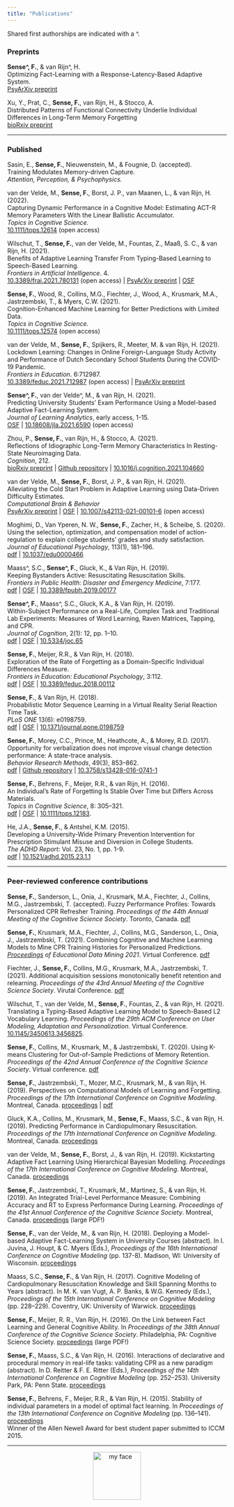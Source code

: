 ```yaml
---
title: "Publications"
---
```


Shared first authorships are indicated with a ^.

### Preprints

**Sense^, F.**, & van Rijn^, H.  
Optimizing Fact-Learning with a Response-Latency-Based Adaptive System.   
<i class="far fa-file-pdf"></i> [PsyArXiv preprint](https://psyarxiv.com/chpgv/)   

Xu, Y., Prat, C., **Sense, F.**,  van Rijn, H., & Stocco, A.  
Distributed Patterns of Functional Connectivity Underlie Individual Differences in Long-Term Memory Forgetting  
<i class="far fa-file-pdf"></i> [bioRxiv preprint](https://doi.org/10.1101/2021.08.04.455133)  

-----

### Published

Sasin, E., **Sense, F.**, Nieuwenstein, M., & Fougnie, D. (accepted).  
Training Modulates Memory-driven Capture.  
*Attention, Perception, & Psychophysics.*   

van der Velde, M., **Sense, F.**, Borst, J. P., van Maanen, L., & van Rijn, H. (2022).  
Capturing Dynamic Performance in a Cognitive Model: Estimating ACT-R Memory Parameters With the Linear Ballistic Accumulator.  
*Topics in Cognitive Science.*  
<i class="fas fa-home"></i> [10.1111/tops.12614]( https://doi.org/10.1111/tops.12614) (open access)   

Wilschut, T., **Sense, F.**, van der Velde, M., Fountas, Z., Maaß, S. C., & van Rijn, H. (2021).  
Benefits of Adaptive Learning Transfer From Typing-Based Learning to Speech-Based Learning.   
*Frontiers in Artificial Intelligence*. 4.  
<i class="fas fa-home"></i> [10.3389/frai.2021.780131](https://doi.org/10.3389/frai.2021.780131) (open access) | <i class="far fa-file-pdf"></i> [PsyArXiv preprint](https://doi.org/10.31234/osf.io/wvghu) | <i class="far fa-file-alt"></i> [OSF](https://osf.io/cm72k/)  

**Sense, F.**, Wood, R., Collins, M.G., Fiechter, J., Wood, A., Krusmark, M.A., Jastrzembski, T., & Myers, C.W. (2021).  
Cognition-Enhanced Machine Learning for Better Predictions with Limited Data.  
*Topics in Cognitive Science.*  
<i class="fas fa-home"></i> [10.1111/tops.12574](http://doi.org/10.1111/tops.12574) (open access)

van der Velde, M., **Sense, F.**, Spijkers, R., Meeter, M. & van Rijn, H. (2021).  
Lockdown Learning: Changes in Online Foreign-Language Study Activity and Performance of Dutch Secondary School Students During the COVID-19 Pandemic.  
*Frontiers in Education*. 6:712987.  
<i class="fas fa-home"></i> [10.3389/feduc.2021.712987](https://doi.org/10.3389/feduc.2021.712987) (open access) | <i class="far fa-file-pdf"></i> [PsyArXiv preprint](https://doi.org/10.31234/osf.io/fr2v8)  

**Sense^, F.**, van der Velde^, M., & van Rijn, H. (2021).  
Predicting University Students’ Exam Performance Using a Model-based Adaptive Fact-Learning System.  
*Journal of Learning Analytics*, early access, 1-15.  
<i class="far fa-file-alt"></i> [OSF](https://osf.io/e28nw/) | <i class="fas fa-home"></i> [10.18608/jla.2021.6590](https://doi.org/10.18608/jla.2021.6590) (open access)  

Zhou, P., **Sense, F.**, van Rijn, H., & Stocco, A. (2021).  
Reflections of Idiographic Long-Term Memory Characteristics In Resting-State Neuroimaging Data.  
*Cognition*, 212.  
<i class="far fa-file-pdf"></i> [bioRxiv preprint](https://biorxiv.org/cgi/content/short/2020.04.18.047662v1) | <i class="fab fa-github"></i> [Github repository](https://github.com/UWCCDL/EEG_RateOfForgetting)  | <i class="fas fa-home"></i> [10.1016/j.cognition.2021.104660](https://doi.org/10.1016/j.cognition.2021.104660)  

van der Velde, M., **Sense, F.**, Borst, J. P., & van Rijn, H. (2021).  
Alleviating the Cold Start Problem in Adaptive Learning using Data-Driven Difficulty Estimates.  
*Computational Brain & Behavior*  
<i class="far fa-file-pdf"></i> [PsyArXiv preprint](https://doi.org/10.31234/osf.io/hf2vw) | <i class="far fa-file-alt"></i> [OSF](https://osf.io/snfyz/) | <i class="fas fa-home"></i> [10.1007/s42113-021-00101-6](https://doi.org/10.1007/s42113-021-00101-6) (open access)  

Moghimi, D., Van Yperen, N. W., **Sense, F.**, Zacher, H., & Scheibe, S. (2020).  
Using the selection, optimization, and compensation model of action-regulation to explain college students’ grades and study satisfaction.  
*Journal of Educational Psychology*, 113(1), 181–196.  
<i class="far fa-file-pdf"></i> [pdf](files/Moghimi_etal_2020_JEP.pdf) | <i class="fas fa-home"></i> [10.1037/edu0000466](https://doi.org/10.1037/edu0000466)

Maass^, S.C., **Sense^, F.**, Gluck, K., & Van Rijn, H. (2019).  
Keeping Bystanders Active: Resuscitating Resuscitation Skills.  
*Frontiers in Public Health: Disaster and Emergency Medicine*, 7:177.  
<i class="far fa-file-pdf"></i> [pdf](files/Maass_Sense_Gluck_VanRijn_2019.pdf) | <i class="far fa-file-alt"></i> [OSF](https://osf.io/zpjrt/) | <i class="fas fa-home"></i> [10.3389/fpubh.2019.00177](https://www.frontiersin.org/articles/10.3389/fpubh.2019.00177/full)

**Sense^, F.**, Maass^, S.C., Gluck, K.A., & Van Rijn, H. (2019).  
Within-Subject Performance on a Real-Life, Complex Task and Traditional Lab Experiments: Measures of Word Learning, Raven Matrices, Tapping, and CPR.  
*Journal of Cognition*, 2(1): 12, pp. 1–10.  
<i class="far fa-file-pdf"></i> [pdf](files/Sense_Maass_Gluck_vanRijn_2019.pdf) | <i class="far fa-file-alt"></i> [OSF](https://osf.io/m8bxe/)  | <i class="fas fa-home"></i> [10.5334/joc.65](https://www.journalofcognition.org/articles/10.5334/joc.65/) 

**Sense, F.**, Meijer, R.R., & Van Rijn, H. (2018).  
Exploration of the Rate of Forgetting as a Domain-Specific Individual Differences Measure.  
*Frontiers in Education: Educational Psychology*, 3:112.  
<i class="far fa-file-pdf"></i> [pdf](files/Sense_Meijer_vanRijn_2018.pdf) | <i class="far fa-file-alt"></i> [OSF](https://osf.io/yz7bn/)  | <i class="fas fa-home"></i> [10.3389/feduc.2018.00112](https://www.frontiersin.org/articles/10.3389/feduc.2018.00112/full)  

**Sense, F.**, & Van Rijn, H. (2018).  
Probabilistic Motor Sequence Learning in a Virtual Reality Serial Reaction Time Task.  
*PLoS ONE* 13(6): e0198759.  
<i class="far fa-file-pdf"></i> [pdf](files/Sense_vanRijn_2018.pdf) | <i class="far fa-file-alt"></i> [OSF](https://osf.io/exnvd/)  | <i class="fas fa-home"></i> [10.1371/journal.pone.0198759](https://journals.plos.org/plosone/article?id=10.1371/journal.pone.0198759) 

**Sense, F.**, Morey, C.C., Prince, M., Heathcote, A., & Morey, R.D. (2017).  
Opportunity for verbalization does not improve visual change detection performance: A state-trace analysis.  
*Behavior Research Methods*, 49(3), 853–862.  
<i class="far fa-file-pdf"></i> [pdf](files/Sense_etal_2016_BRM.pdf) | <i class="fab fa-github"></i> [Github repository](https://github.com/fsense/opportunity-verbalization-statetrace) | <i class="fas fa-home"></i> [10.3758/s13428-016-0741-1](https://link.springer.com/article/10.3758%2Fs13428-016-0741-1) 

**Sense, F.**, Behrens, F., Meijer, R.R., & van Rijn, H. (2016).  
An Individual’s Rate of Forgetting Is Stable Over Time but Differs Across Materials.  
*Topics in Cognitive Science*, 8: 305–321.  
<i class="far fa-file-pdf"></i> [pdf](files/Sense_Behrens_Meijer_VanRijn_2016.pdf) | <i class="far fa-file-alt"></i> [OSF](https://osf.io/yt9qs/) | <i class="fas fa-home"></i> [10.1111/tops.12183](https://onlinelibrary.wiley.com/doi/full/10.1111/tops.12183). 

He, J.A., **Sense, F.**, & Antshel, K.M. (2015).  
Developing a University-Wide Primary Prevention Intervention for Prescription Stimulant Misuse and Diversion in College Students.  
*The ADHD Report*: Vol. 23, No. 1, pp. 1-9.  
<i class="far fa-file-pdf"></i> [pdf](files/He_Sense_Antshel_2015.pdf) | <i class="fas fa-home"></i> [10.1521/adhd.2015.23.1.1](https://guilfordjournals.com/doi/pdf/10.1521/adhd.2015.23.1.1)


-----

### Peer-reviewed conference contributions

**Sense, F.**, Sanderson, L., Onia, J., Krusmark, M.A., Fiechter, J., Collins, M.G., Jastrzembski, T. (accepted). Fuzzy Performance Profiles: Towards Personalized CPR Refresher Training. *Proceedings of the 44th Annual Meeting of the Cognitive Science Society*. Toronto, Canada. <i class="far fa-file-pdf"></i> [pdf](files/Sense_etal_2022_CogSci.pdf)  

**Sense, F.**, Krusmark, M.A., Fiechter, J., Collins, M.G., Sanderson, L., Onia, J., Jastrzembski, T. (2021). Combining Cognitive and Machine Learning Models to Mine CPR Training Histories for Personalized Predictions. *[Proceedings](https://educationaldatamining.org/edm2021/proceedings/#full) of Educational Data Mining 2021*. Virtual Conference. <i class="far fa-file-pdf"></i> [pdf](files/Sense_etal_2021_EDM.pdf)  

Fiechter, J., **Sense, F.**, Collins, M.G., Krusmark, M.A., Jastrzembski, T. (2021). Additional acquisition sessions monotonically benefit retention and relearning. *Proceedings of the 43rd Annual Meeting of the Cognitive Science Society*. Virutal Conference. <i class="far fa-file-pdf"></i> [pdf](files/Fiechter_etal_2021_cogsci.pdf)  

Wilschut, T., van der Velde, M., **Sense, F.**, Fountas, Z., & van Rijn, H. (2021). Translating a Typing-Based Adaptive Learning Model to Speech-Based L2 Vocabulary Learning. *Proceedings of the 29th ACM Conference on User Modeling, Adaptation and Personalization*. Virtual Conference. <i class="fas fa-home"></i> [10.1145/3450613.3456825](https://doi.org/10.1145/3450613.3456825). 

**Sense, F.**, Collins, M., Krusmark, M., & Jastrzembski, T. (2020). Using K-means Clustering for Out-of-Sample Predictions of Memory Retention. *Proceedings of the 42nd Annual Conference of the Cognitive Science Society*. Virtual conference. <i class="far fa-file-pdf"></i> [pdf](files/Sense_Collins_Krusmark_Jastrzembski_2020_cogsci.pdf)  

**Sense, F.**, Jastrzembski, T., Mozer, M.C., Krusmark, M., & van Rijn, H. (2019). Perspectives on Computational Models of Learning and Forgetting. *Proceedings of the 17th International Conference on Cognitive Modeling*. Montreal, Canada. <i class="fas fa-link"></i> [proceedings](https://iccm-conference.neocities.org/2019/proceedings/index.html) | <i class="far fa-file-pdf"></i> [pdf](https://iccm-conference.neocities.org/2019/proceedings/papers/ICCM2019_paper_13.pdf)

Gluck, K.A., Collins, M., Krusmark, M., **Sense, F.**, Maass, S.C., & van Rijn, H. (2019). Predicting Performance in Cardiopulmonary Resuscitation. *Proceedings of the 17th International Conference on Cognitive Modeling*. Montreal, Canada. <i class="fas fa-link"></i> [proceedings](https://iccm-conference.neocities.org/2019/proceedings/index.html)

van der Velde, M., **Sense, F.**, Borst, J., & van Rijn, H. (2019). Kickstarting Adaptive Fact Learning Using Hierarchical Bayesian Modelling. *Proceedings of the 17th International Conference on Cognitive Modeling*. Montreal, Canada. <i class="fas fa-link"></i> [proceedings](https://iccm-conference.neocities.org/2019/proceedings/index.html)

**Sense, F.**, Jastrzembski, T., Krusmark, M., Martinez, S., & van Rijn, H. (2019). An Integrated Trial-Level Performance Measure: Combining Accuracy and RT to Express Performance During Learning. *Proceedings of the 41st Annual Conference of the Cognitive Science Society*. Montreal, Canada. <i class="far fa-file-pdf"></i> [proceedings](https://cognitivesciencesociety.org/wp-content/uploads/2019/07/cogsci19_proceedings-8July2019-compressed.pdf) (large PDF!)

**Sense, F.**, van der Velde, M., & van Rijn, H. (2018). Deploying a Model-based Adaptive Fact-Learning System in University Courses (abstract). In I. Juvina, J. Houpt, & C. Myers (Eds.), *Proceedings of the 16th International Conference on Cognitive Modeling* (pp. 137-8). Madison, WI: University of Wisconsin. <i class="fas fa-link"></i> [proceedings](https://iccm-conference.github.io/previous.html) 

Maass, S.C., **Sense, F.**, & Van Rijn, H. (2017). Cognitive Modeling of Cardiopulmonary Resuscitation Knowledge and Skill Spanning Months to Years (abstract). In M. K. van Vugt, A. P. Banks, & W.G. Kennedy (Eds.), *Proceedings of the 15th International Conference on Cognitive Modeling* (pp. 228–229). Coventry, UK: University of Warwick. <i class="fas fa-link"></i> [proceedings](https://iccm-conference.github.io/previous.html) 

**Sense, F.**, Meijer, R. R., Van Rijn, H. (2016). On the Link between Fact Learning and General Cognitive Ability. In *Proceedings of the 38th Annual Conference of the Cognitive Science Society*. Philadelphia, PA: Cognitive Science Society. <i class="far fa-file-pdf"></i> [proceedings](https://cognitivesciencesociety.org/wp-content/uploads/2019/03/cogsci2016_proceedings.pdf) (large PDF!)   

**Sense, F.**, Maass, S.C., & Van Rijn, H. (2016). Interactions of declarative and procedural memory in real-life tasks: validating CPR as a new paradigm (abstract). In D. Reitter & F. E. Ritter (Eds.), *Proceedings of the 14th International Conference on Cognitive Modeling* (pp. 252–253). University Park, PA: Penn State. <i class="fas fa-link"></i> [proceedings](http://acs.ist.psu.edu/iccm2016/proceedings/) 

**Sense, F.**, Behrens, F., Meijer, R.R., & Van Rijn, H. (2015). Stability of individual parameters in a model of optimal fact learning. In *Proceedings of the 13th International Conference on Cognitive Modeling* (pp. 136–141). <i class="fas fa-link"></i> [proceedings](https://iccm-conference.neocities.org/2019/proceedings/index.html)  
Winner of the Allen Newell Award for best student paper submitted to ICCM 2015.


-----

<div style="text-align:center"> <img src="./img/FlorianSense.png" alt="my face" width="110" height="110" /> </div>